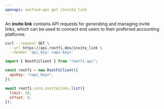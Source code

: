 ```yaml
---
openapi: unified-api get /invite_link
---
```


An **invite link** contains API requests for generating and managing invite links, which can be used to connect end users to their preferred accounting platforms.

<RequestExample>

```bash cURL
curl --request GET \
  --url https://api.rootfi.dev/invite_link \
  --header 'api_key: <api-key>'

```

```javascript NodeJS
import { RootFiClient } from "rootfi-api";

const rootfi = new RootFiClient({
  apiKey: "<api_key>",
});

await rootfi.core.inviteLinks.list({
  limit: 10,
  offset: 0,
});
```

</RequestExample>
